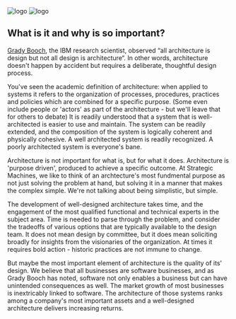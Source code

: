 
<div className={styles["Welcome"]}>

<div className={styles["logo"]}>
  <img src={naviLogo} className={styles["logo-navi"]} alt="logo" />
  <img src={reactLogo} className={styles["logo-react"]} alt="logo" />
</div>

## What is it and why is so important?
[Grady Booch](https://www.youtube.com/watch?v=z0HsPBKfhoI), the IBM research scientist, observed “all architecture is design but not all design is architecture“. In other words, architecture doesn't happen by accident but requires a deliberate, thoughtful design process.

You've seen the academic definition of architecture: when applied to systems it refers to the organization of processes, procedures, practices and policies which are combined for a specific purpose. (Some even include people or 'actors' as part of the architecture - but we'll leave that for others to debate) It is readily understood that a system that is well-architected is easier to use and maintain. The system can be readily extended, and the composition of the system is logically coherent and physically cohesive. A well architected system is readily recognized. A poorly architected system is everyone's bane.

Architecture is not important for what is, but for what it does. Architecture is 'purpose driven', produced to achieve a specific outcome. At Strategic Machines, we like to think of an archtecture's most fundmental purpose as not just solving the problem at hand, but solving it in a manner that makes the complex simple. We're not talking about being simplistic, but simple. 

The development of well-designed architecture takes time, and the engagement of the most qualified functional and technical experts in the subject area. Time is needed to parse through the problem, and consider the tradeoffs of various options that are typically available to the design team. It does not mean design by committee, but it does mean soliciting broadly for insights from the visionaries of the organization. At times it requires bold action - historic practices are not immune to change.

But maybe the most important element of architecture is the quality of its' design. We believe that all businesses are software businesses, and as Grady Booch has noted, software not only enables a business but can have unintended consequences as well. The market growth of most businesses is inextricably linked to software. The architecture of those systems ranks among a company's most important assets and a well-designed architecture delivers increasing returns.





</div>